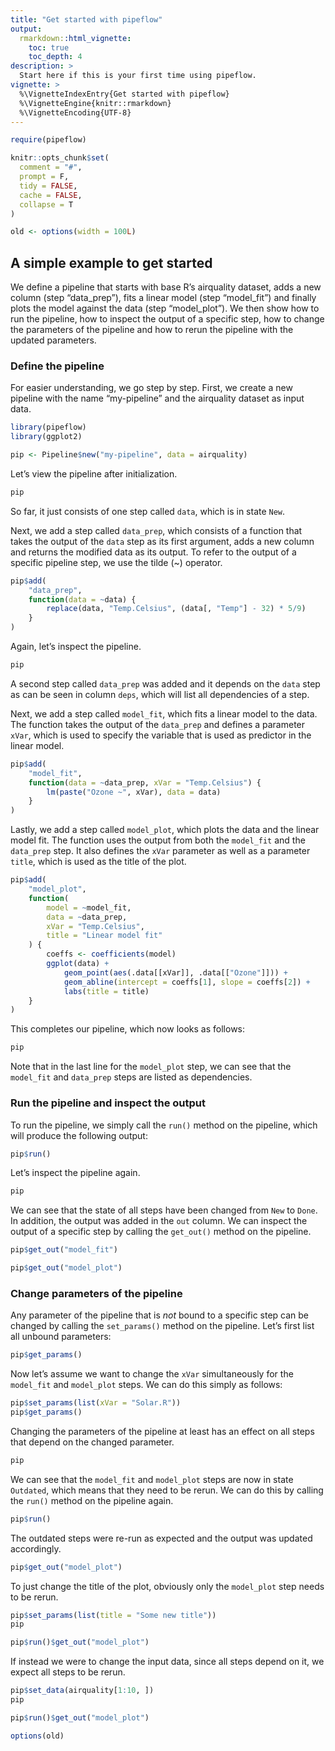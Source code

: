 ```yaml
---
title: "Get started with pipeflow"
output:
  rmarkdown::html_vignette:
    toc: true
    toc_depth: 4
description: >
  Start here if this is your first time using pipeflow.
vignette: >
  %\VignetteIndexEntry{Get started with pipeflow}
  %\VignetteEngine{knitr::rmarkdown}
  %\VignetteEncoding{UTF-8}
---
```


```r
require(pipeflow)

knitr::opts_chunk$set(
  comment = "#",
  prompt = F,
  tidy = FALSE,
  cache = FALSE,
  collapse = T
)

old <- options(width = 100L)
```

## A simple example to get started
We define a pipeline that starts with base R's airquality dataset, adds a new
column (step "data_prep"), fits a linear model (step "model_fit") and finally
plots the model against the data (step "model_plot"). We then show how to
run the pipeline, how to inspect the output of a specific step, how to
change the parameters of the pipeline and how to rerun the pipeline with the
updated parameters.

### Define the pipeline

For easier understanding, we go step by step. First, we create a new pipeline
with the name "my-pipeline" and the airquality dataset as input data.

```r
library(pipeflow)
library(ggplot2)

pip <- Pipeline$new("my-pipeline", data = airquality)
```

Let's view the pipeline after initialization.
```r
pip
```

So far, it just consists of one step called `data`, which is in state `New`.

Next, we add a step called `data_prep`, which consists of a function that
takes the output of the `data` step as its first argument, adds a new column
and returns the modified data as its output. To refer to the output of a
specific pipeline step, we use the tilde (~) operator.

```r
pip$add(
    "data_prep",
    function(data = ~data) {
        replace(data, "Temp.Celsius", (data[, "Temp"] - 32) * 5/9)
    }
)
```


Again, let's inspect the pipeline.
```r
pip
```

A second step called `data_prep` was added and it depends on the `data`
step as can be seen in column `deps`, which will list all dependencies of
a step.

Next, we add a step called `model_fit`, which fits a linear model to the
data. The function takes the output of the `data_prep` and defines a
parameter `xVar`, which is used to specify the variable that is used as
predictor in the linear model.

```r
pip$add(
    "model_fit",
    function(data = ~data_prep, xVar = "Temp.Celsius") {
        lm(paste("Ozone ~", xVar), data = data)
    }
)
```

Lastly, we add a step called `model_plot`, which plots the data and the
linear model fit. The function uses the output from both the
`model_fit` and the `data_prep` step. It also defines the `xVar`
parameter as well as a parameter `title`, which is used as the title
of the plot.

```r
pip$add(
    "model_plot",
    function(
        model = ~model_fit,
        data = ~data_prep,
        xVar = "Temp.Celsius",
        title = "Linear model fit"
    ) {
        coeffs <- coefficients(model)
        ggplot(data) +
            geom_point(aes(.data[[xVar]], .data[["Ozone"]])) +
            geom_abline(intercept = coeffs[1], slope = coeffs[2]) +
            labs(title = title)
    }
)
```

This completes our pipeline, which now looks as follows:
```r
pip
```

Note that in the last line for the `model_plot` step, we can see that the
`model_fit` and `data_prep` steps are listed as dependencies.


### Run the pipeline and inspect the output

To run the pipeline, we simply call the `run()` method on the pipeline,
which will produce the following output:

```r
pip$run()
```

Let's inspect the pipeline again.
```r
pip
```

We can see that the state of all steps have been changed from `New` to `Done`.
In addition, the output was added in the `out` column. We can inspect the
output of a specific step by calling the `get_out()` method on the pipeline.

```r
pip$get_out("model_fit")
```

```r
pip$get_out("model_plot")
```


### Change parameters of the pipeline

Any parameter of the pipeline that is *not* bound to a specific step can be
changed by calling the `set_params()` method on the pipeline. Let's first
list all unbound parameters:

```r
pip$get_params()
```

Now let's assume we want to change the `xVar` simultaneously for the
`model_fit` and `model_plot` steps. We can do this simply as follows:

```r
pip$set_params(list(xVar = "Solar.R"))
pip$get_params()
```

Changing the parameters of the pipeline at least has an effect on all
steps that depend on the changed parameter.

```r
pip
```

We can see that the `model_fit` and `model_plot` steps are now in state
`Outdated`, which means that they need to be rerun. We can do this by
calling the `run()` method on the pipeline again.

```r
pip$run()
```

The outdated steps were re-run as expected and the output was
updated accordingly.

```r
pip$get_out("model_plot")
```

To just change the title of the plot, obviously only the `model_plot` step
needs to be rerun.

```r
pip$set_params(list(title = "Some new title"))
pip
```

```r
pip$run()$get_out("model_plot")
```

If instead we were to change the input data, since all steps depend on it,
we expect all steps to be rerun.

```r
pip$set_data(airquality[1:10, ])
pip
```

```r
pip$run()$get_out("model_plot")
```


```r
options(old)
```
